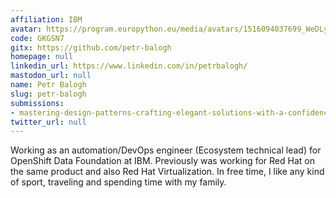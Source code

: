 ```yaml
---
affiliation: IBM
avatar: https://program.europython.eu/media/avatars/1516094037699_WeDLyX9.jpeg
code: GKGSN7
gitx: https://github.com/petr-balogh
homepage: null
linkedin_url: https://www.linkedin.com/in/petrbalogh/
mastodon_url: null
name: Petr Balogh
slug: petr-balogh
submissions:
- mastering-design-patterns-crafting-elegant-solutions-with-a-confidence
twitter_url: null
---
```


Working as an automation/DevOps engineer (Ecosystem technical lead) for OpenShift Data Foundation at IBM.
Previously was working for Red Hat on the same product and also Red Hat Virtualization.
In free time, I like any kind of sport, traveling and spending time with my family.
